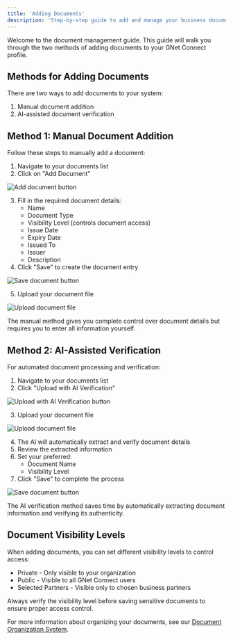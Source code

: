 ```yaml
---
title: 'Adding Documents'
description: 'Step-by-step guide to add and manage your business documents'
---
```


Welcome to the document management guide. This guide will walk you through the two methods of adding documents to your GNet Connect profile.

## Methods for Adding Documents

There are two ways to add documents to your system:
1. Manual document addition
2. AI-assisted document verification

## Method 1: Manual Document Addition

Follow these steps to manually add a document:

1. Navigate to your documents list
2. Click on "Add Document"

<img
  src="/images/document/step1.png"
  alt="Add document button"
/>

3. Fill in the required document details:
   - Name
   - Document Type
   - Visibility Level (controls document access)
   - Issue Date
   - Expiry Date
   - Issued To
   - Issuer
   - Description
4. Click "Save" to create the document entry

<img
  src="/images/document/step2.png"
  alt="Save document button"
/>

5. Upload your document file

<img
  src="/images/document/step3.png"
  alt="Upload document file"
/>

<Note>
The manual method gives you complete control over document details but requires you to enter all information yourself.
</Note>

## Method 2: AI-Assisted Verification

For automated document processing and verification:

1. Navigate to your documents list
2. Click "Upload with AI Verification"

<img
  src="/images/document/Ai-step1.png"
  alt="Upload with AI Verification button"
/>

3. Upload your document file

<img
  src="/images/document/Ai-step2.png"
  alt="Upload document file"
/>

4. The AI will automatically extract and verify document details
5. Review the extracted information
6. Set your preferred:
   - Document Name
   - Visibility Level
7. Click "Save" to complete the process

<img
  src="/images/document/Ai-step3.png"
  alt="Save document button"
/>

<Tip>
The AI verification method saves time by automatically extracting document information and verifying its authenticity.
</Tip>

## Document Visibility Levels

When adding documents, you can set different visibility levels to control access:

- Private - Only visible to your organization
- Public - Visible to all GNet Connect users
- Selected Partners - Visible only to chosen business partners

<Warning>
Always verify the visibility level before saving sensitive documents to ensure proper access control.
</Warning>

For more information about organizing your documents, see our [Document Organization System](/gnet-connect/documents/organization-system).